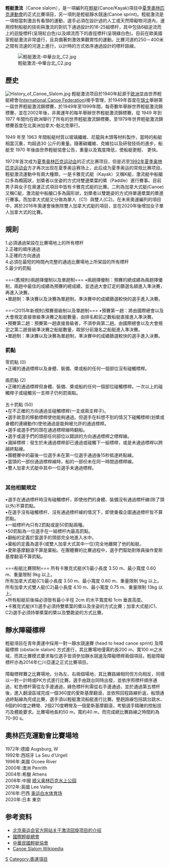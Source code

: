 {{copyedit|time=2016-08-16T06:25:27+00:00}}
{{unreferenced|time=2016-08-16T06:25:27+00:00}}
{{NoteTA
|T=zh-cn:激流回旋; zh-tw:輕艇激流;
|G1=Sports
}}

'''輕艇激流'''（Canoe slalom），是一項編列在[[輕艇|輕艇]](Canoe/Kayak)項目中[[夏季奧林匹克運動會|夏季奧林匹克運動會]]的正式比賽項目，另一項則是輕艇靜水競速(Canoe sprint)。輕艇激流是一項相當刺激且有看頭的運動，選手必須在設計過的人工或天然障礙物河道內，運用控制船艇的技術與激流的對抗下通過設計的18-25組標杆，其中包括6組逆流而上的迴旋標杆(呈現紅白色)以及順流而下的直徑標杆(呈現綠白色)。目前在歐美國家輕艇激流非常盛行，且具備著刺激效果觀賞性的運動。比賽河道約250－400米之間有流速的河道上進行，以計時的方式依序通過設計的標杆路線。

[[File:輕艇激流-中華台北_C2.jpg|thumb]]

==歷史==
[[File:History_of_Canoe_Slalom.jpg|thumb]]
輕艇激流项目於1940年起源于[[欧洲|欧洲]]並由世界輕艇總會([[International_Canoe_Federation|International Canoe Federation]])接手管理，於1949年首度在[[瑞士|瑞士]]舉辦第一屆世界輕艇激流錦標賽，於1949年至1999年間，每奇數年舉辦世界輕艇激流錦標賽，並在2002年後，非奧運年的每年舉辦世界輕艇激流錦標賽。從 1949 年到 1977 年間均在歐洲舉行了所有的世界輕艇激流錦標賽。至1979年世界輕艇激流錦標賽首度在北美洲加拿大-魁北克舉行。
<br />
<br />
1949 年至 1963 年間船艇材質以玻璃纖維、尼龍與木頭等材料製作，當時的船艇相當沉重，均超過30 公斤的重量。隨著碳纖維、克維拉以及研發技術的進步，船艇至 1970 年後由世界輕艇協會公告，重量以及寬度降低，使船艇更輕、 更快。
<br />
<br />
1972年首次成为[[夏季奥林匹克运动会|夏季奥林匹克运动会]]的正式比赛项目，但是迟至[[1992年夏季奥林匹克运动会|1992年夏季奥林匹克运动会]]方才再次出现在夏季奥运赛场上，此后成为夏季奥运的常规比赛项目。輕艇激流運動中有兩大種類，一是卡雅克式艇（Kayak）又稱K艇，激流艇中船艙口多為橢圓狀，划槳者以坐姿的方式持雙邊槳葉的槳（Paddle）進行賽事。目前男子與女子在奧運正式項目中皆有卡雅克式艇的比賽。二則為加拿大式艇(Canoe)又稱C艇，激流艇中船艙口多為圓形狀，划槳者以雙跪姿的方式持單邊槳葉的槳進行賽事。而加拿大式艇又分做為單人（C1）與雙人(C2)。在未來奧運編列的項目中，將於2016年奧運會後刪除雙人加拿大式艇的項目，並在2020年後增加女子單人加拿大式的比賽。

==規則==
1.必須通過架設在比賽場地上的所有標杆<br />
2.正確的順序通過<br />
3.正確的方向通過<br />
4.必須在最短的時間內完整的通過比賽場地上所架設的所有標杆<br />
5.最少的罰點<br />
<br />
===(舊規則)兩趟擇優制以及單趟制===
•兩趟擇優制：預賽的總成績為兩趟擇優制，兩趟中最佳的成績為預賽的總成績，並透過大會訂定的篩選名額進入準決賽，再進入決賽。<br />
•單趟制：準決賽以及決賽為單趟制，準決賽中的成績篩選較快的選手進入決賽。<br />
<br />
===(2015年新規則)預賽晉級制以及單趟制===
•預賽第一趟：將由國際總會以及大會規定直接晉級準決賽之船艇數量，由排名較前之數船艇直接進入準決賽。<br />
•預賽第二趟：預賽第一趟直接晉級者，不須參與第二趟。由國際總會以及大會規定之第二趟晉級準決賽之船艇數量，取部分前幾名之船艇進入準決賽。<br />
•單趟制：準決賽以及決賽為單趟制，準決賽中的成績篩選較快的選手進入決賽。<br />

===罰點===
零罰點 (0)<br />
•正確的通過標桿以及身體、裝備、槳或船的任何一個部位沒有碰觸標桿。<br />
<br />
兩罰點 (2)<br />
•正確的通過標桿但身體、裝備、槳或船的任何一個部位碰觸標桿。一次以上的碰觸桿子或碰觸另一支桿子仍判罰兩點。<br />
<br />
五十罰點 (50)<br />
•在不正確的方向通過並碰觸標桿(一支或兩支桿子)。<br />
•選手故意的移動標桿使他能夠通過。但選手在料想不到的情況下碰觸標桿(划槳或身體的連續動作)使他通過是能夠被允許的通過標桿。<br />
•選手或選手們的頭在通過標桿線時翻船。<br />
•選手或選手們的頭部任何部位以錯誤的方向通過標桿之標桿線。<br />
•漏掉標桿：發生於未通過標桿卻已通過或碰觸下一組標桿，或是未通過標桿以跨越終點線。<br />
•團體賽中的最後一位選手未在第一位選手通過後15秒抵達終點線。<br />
•當頭的一部份通過標桿線時，船的一部份未在同一時間過標桿線。<br />
•雙人加拿大式艇中其中一位選手未通過標桿。<br />
<br />

===其他相關規定===
•選手在通過標杆時沒有碰觸標杆，即使他們的身體、裝備沒有通過標杆線(除了頭以外)不算罰點。<br />
•在選手沒有碰觸標杆、沒有通過標杆線的情況下，即使重複企圖通過標杆皆不算罰點。<br />
•一組標杆內只有2罰點或是50罰點兩種。<br />
•50罰點為一位選手在一組標杆內最高罰點。<br />
•翻船的定義於當選手的頭部完全地進入水中。<br />
•棄船的定義為選手(或雙人加拿大式其中一位)完全地離開了他的船艇。<br />
•愛斯基摩翻滾不算是棄船。在團體賽的比賽過程中，選手們幫助對隊員操作愛斯基摩翻滾不算罰點。<br />
<br />
===船艇比賽限制===
所有卡雅克式艇(K1)最小長度 3.50 m、最小寬度 0.60 m、重量限制 9kg 以上。<br />
所有加拿大式艇(C1)最小長度 3.50 m、最小寬度 0.60 m、重量限制 9kg 以上。<br />
所有加拿大式雙人艇(C2)最小長度 4.10 m、最小寬度 0.75 m、重量限制 13kg 以上。<br />
•所有船艇前後端必須皆有最小半徑 2cm 的水平寬度和 1cm 垂直高度。<br />
•卡雅克式艇(K1)選手必須持雙槳葉的槳以及坐姿的方式比賽；加拿大式艇(C1、C2)選手必須持單槳葉的槳以及雙跪姿的方式比賽。<br />

==靜水障礙標桿==
輕艇項目在青年奧運中採用一對一靜水競速賽 (head to head canoe sprint) 及障礙標桿 (obstacle slalom) 方式進行，其比賽場地僅需約長200 m、寬100 m之水域，而其比賽模式要求每位選手皆須參加靜水競速及障礙標桿兩個項目。輕艇障礙標杆亦為2014年仁川亞運之正式比賽項目。<br />
<br />
障礙標桿賽之比賽場地，分為左、右兩個場地，其比賽路線相同但方向相反，同樣以一對一計時或PK方式進行比賽。選手由跳台同時出發，並依序照標杆順序通過，紅色標杆需從左手邊通過，綠色標杆則需從右手邊通過，並於通過第五標杆後，進入翻滾區域完成一個360度的愛斯基摩翻滾，並依照回程路線折返，船頭通過終點線為完成比賽，選手須以輕艇激流船艇進行比賽。整趟路線包括跳台跳水、6個約90度之轉彎、2個270度轉彎及一個愛斯基摩翻滾，考驗選手精確的控船技巧及體能要求。比賽場地長約50 m，寬約40 m，而完成總比賽路線之時間約為70-90 s。<br />

==奧林匹克運動會比賽場地==
1972年:德國 Augsburg, W<br />
1992年:西班牙 La Seu d'Urgell<br />
1996年:美國 Ocoee River<br />
2000年:澳洲 Penrith<br />
2004年:希臘 Athens<br />
2008年:中國 [[顺义奥林匹克水上公园|顺义奥林匹克水上公园]]<br />
2012年:英國 Lee Valley<br />
2016年:巴西 [[奥运白水体育场|奥运白水体育场]]<br />
2020年:日本 東京<br />

==参考资料==
*[https://web.archive.org/web/20080906213440/http://www.beijing2008.cn/sports/canoekayakslalom/index.shtml 北京奥运会官方网站关于激流回旋项目的介绍]
*[http://www.canoeicf.com/ 國際輕艇總會] {{Wayback|url=http://www.canoeicf.com/ |date=20100215014924 }}
*[http://www.taiwancanoe.com.tw/ 中華民國輕艇協會] {{Wayback|url=http://www.taiwancanoe.com.tw/ |date=20140714122413 }}
*[http://en.wikipedia.org/wiki/Canoe_slalom/ Canoe Slalom Wikipedia] {{Wayback|url=http://en.wikipedia.org/wiki/Canoe_slalom/ |date=20130722184228 }}
[[Category:皮划艇|S]]
[[Category:奧運項目|Category:奧運項目]]
